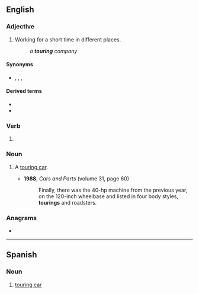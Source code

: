 ==English==

===Adjective===
{{en-adj|-}}

# Working for a short time in different places.
#: ''a '''touring''' company''

====Synonyms====
* {{l|en|itinerant}}, {{l|en|moving}}, {{l|en|road}}, {{l|en|traveling}}

====Derived terms====
* {{l|en|touring car}}
* {{l|en|touring company}}

===Verb===
{{head|en|present participle}}

# {{present participle of|tour|lang=en|nocat=1}}

===Noun===
{{en-noun}}

# {{lb|en|informal}} A [[touring car]].
#* '''1988''', ''Cars and Parts'' (volume 31, page 60)
#*: Finally, there was the 40-hp machine from the previous year, on the 120-inch wheelbase and listed in four body styles, '''tourings''' and roadsters.

===Anagrams===
* {{anagrams|en|Guitron|outgrin|outring|ring out|routing}}

----

==Spanish==

===Noun===
{{es-noun|m}}

# [[touring car]]